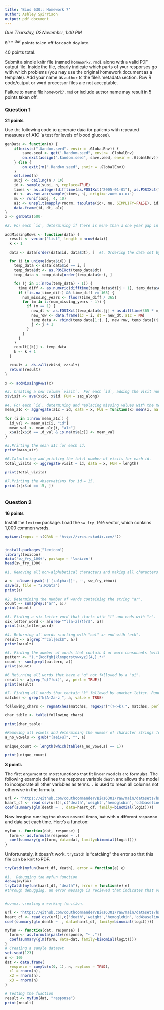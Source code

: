 ---
title: 'Bios 6301: Homework 7'
author: Ashley Spirrison 
output: pdf_document
---

*Due Thursday, 02 November, 1:00 PM*

$5^{n=day}$ points taken off for each day late.

40 points total.

Submit a single knitr file (named `homework7.rmd`), along with a valid PDF output file. Inside the file, clearly indicate which parts of your responses go with which problems (you may use the original homework document as a template). Add your name as `author` to the file's metadata section. Raw R code/output or word processor files are not acceptable.

Failure to name file `homework7.rmd` or include author name may result in 5 points taken off.

### Question 1 ###

**21 points**

Use the following code to generate data for patients with repeated measures of A1C (a test for levels of blood glucose).

```{r}
genData <- function(n) {
    if(exists(".Random.seed", envir = .GlobalEnv)) {
        save.seed <- get(".Random.seed", envir= .GlobalEnv)
        on.exit(assign(".Random.seed", save.seed, envir = .GlobalEnv))
    } else {
        on.exit(rm(".Random.seed", envir = .GlobalEnv))
    }
    set.seed(n)
    subj <- ceiling(n / 10)
    id <- sample(subj, n, replace=TRUE)
    times <- as.integer(difftime(as.POSIXct("2005-01-01"), as.POSIXct("2000-01-01"), units='secs'))
    dt <- as.POSIXct(sample(times, n), origin='2000-01-01')
    mu <- runif(subj, 4, 10)
    a1c <- unsplit(mapply(rnorm, tabulate(id), mu, SIMPLIFY=FALSE), id)
    data.frame(id, dt, a1c)
}
x <- genData(500)
```



```{r}
#2. For each `id`, determining if there is more than a one year gap in between observations. Adding a new row at the one year mark (two for two years, etc.), with the `a1c` value set to missing. 

addMissingRows <- function(data) {
  result <- vector("list", length = nrow(data))
  k <- 1

  data <- data[order(data$id, data$dt), ]  #1. Ordering the data set by `id` and `dt`.

  for (i in unique(data$id)) {
    temp_data <- data[data$id == i, ]
    temp_data$dt <- as.POSIXct(temp_data$dt)  
    temp_data <- temp_data[order(temp_data$dt), ]  

    for (j in 1:(nrow(temp_data) - 1)) {
      time_diff <- as.numeric(difftime(temp_data$dt[j + 1], temp_data$dt[j], units = "days"))
      if (!is.na(time_diff) && time_diff >= 365) {
        num_missing_years <- floor(time_diff / 365)
        for (m in 1:(num_missing_years - 1)) {
          if (m == 1) {
            new_dt <- as.POSIXct(temp_data$dt[j] + as.difftime(365 * m, units = "days"))  
            new_row <- data.frame(id = i, dt = new_dt, a1c = NA)
            temp_data <- rbind(temp_data[1:j, ], new_row, temp_data[(j + 1):nrow(temp_data), ]) 
            j <- j + 1  
          }
        }
      }
    }
    result[[k]] <- temp_data
    k <- k + 1
  }

  result <- do.call(rbind, result)
  return(result)
}

x <- addMissingRows(x)

#3. Creating a new column `visit`.  For each `id`, adding the visit number from 1 to n depending on the number of observations for each individual. Observations created with missing a1c values are included.
x$visit <- ave(x$id, x$id, FUN = seq_along)

#4. For each `id`, determining and replacing missing values with the mean `a1c` value for each individual.
mean_a1c <- aggregate(a1c ~ id, data = x, FUN = function(x) mean(x, na.rm = TRUE))

for (i in 1:nrow(mean_a1c)) {
  id_val <- mean_a1c[i, "id"]
  mean_val <- mean_a1c[i, "a1c"]
  x$a1c[x$id == id_val & is.na(x$a1c)] <- mean_val
}

#5.Printing the mean a1c for each id.
print(mean_a1c)

#6.Calculating and printing the total number of visits for each id.
total_visits <- aggregate(visit ~ id, data = x, FUN = length)

print(total_visits)

#7.Printing the observations for id = 15.
print(x[x$id == 15, ])



```



### Question 2 ###

**16 points**

Install the `lexicon` package. Load the `sw_fry_1000` vector, which contains 1,000 common words.

```{r}
options(repos = c(CRAN = "http://cran.rstudio.com/"))


install.packages("lexicon")
library(lexicon)
data('sw_fry_1000', package = 'lexicon')
head(sw_fry_1000)
```

```{r}
#1. Removing all non-alphabetical characters and making all characters lowercase. Saving the result as a. 

a <- tolower(gsub("[^[:alpha:]]", "", sw_fry_1000))
save(a, file = "a.RData")
print(a)
```



```{r}
#2. Determining the number of words containing the string "ar". 
count <- sum(grepl("ar", a))
print(count)

```

```{r}
#3. Finding a six-letter word that starts with "l" and ends with "r".  
six_letter_word <- a[grep("^l[a-z]{4}r$", a)]
print(six_letter_word)
```


```{r}
#4. Returning all words starting with "col" or end with "eck".
result <- a[grep("^col|eck$", a)]
print(result)

```

```{r}
#5. Finding the number of words that contain 4 or more consonants (with y included as a consonant).
pattern <- "(.*[bcdfghjklmnpqrstvwxyz]{4,}.*)"
count <- sum(grepl(pattern, a))
print(count)

```

```{r}
#6 Returning all words that have a "q" not followed by a "ui".
result <- a[grep("q(?!ui)", a, perl = TRUE)]
print(result)

```
```{r}
#7. Finding all words that contain "k" followed by another letter. Running table command on first character following first "k" of each word. 
matches <- grep("k[A-Za-z]", a, value = TRUE)

following_chars <- regmatches(matches, regexpr("(?<=k).", matches, perl = TRUE))

char_table <- table(following_chars)

print(char_table)

```



```{r}
#Removing all vowels and determining the number of character strings found once. 
a_no_vowels <- gsub("[aeiou]", "", a)

unique_count <- length(which(table(a_no_vowels) == 1))

print(unique_count)

```
**3 points**

The first argument to most functions that fit linear models are formulas.  The following example defines the response variable `death` and allows the model to incorporate all other variables as terms. `.` is used to mean all columns not otherwise in the formula.

```{r}
url <- "https://github.com/couthcommander/Bios6301/raw/main/datasets/haart.csv"
haart_df <- read.csv(url)[,c('death','weight','hemoglobin','cd4baseline')]
coef(summary(glm(death ~ ., data=haart_df, family=binomial(logit))))
```

Now imagine running the above several times, but with a different response and data set each time.  Here's a function:

```{r}
myfun <- function(dat, response) {
  form <- as.formula(response ~ .)
  coef(summary(glm(form, data=dat, family=binomial(logit))))
}
```

Unfortunately, it doesn't work. `tryCatch` is "catching" the error so that this file can be knit to PDF.

```{r}
tryCatch(myfun(haart_df, death), error = function(e) e)
```

```{r}
#1.  Debugging the myfun function
debug(myfun)
tryCatch(myfun(haart_df, "death"), error = function(e) e)
#through debugging, an error message is recieved that indicates that variable lengths differ. I believe this is due to the as.formula(response~.) section, which indicates that a variable 'response' should appear as a column in dat. The formula construction uses a character string and therefore does not recognize the variable 'response' as a column of dat. The 'variable lengths differ' error message is due to the function not being able to find the response variable in the dataset. 



```

```{r}
#bonus. creating a working function.

url <- "https://github.com/couthcommander/Bios6301/raw/main/datasets/haart.csv"
haart_df <- read.csv(url)[,c('death','weight','hemoglobin','cd4baseline')]
coef(summary(glm(death ~ ., data=haart_df, family=binomial(logit))))

myfun <- function(dat, response) {
  form <- as.formula(paste(response, "~ ."))
  coef(summary(glm(form, data=dat, family=binomial(logit))))
}
# Creating a sample dataset
set.seed(123)  
n <- 100
dat <- data.frame(
  response = sample(c(0, 1), n, replace = TRUE),
  x1 = rnorm(n),
  x2 = rnorm(n),
  x3 = rnorm(n)
)

# Testing the function
result <- myfun(dat, "response")
print(result)


```
